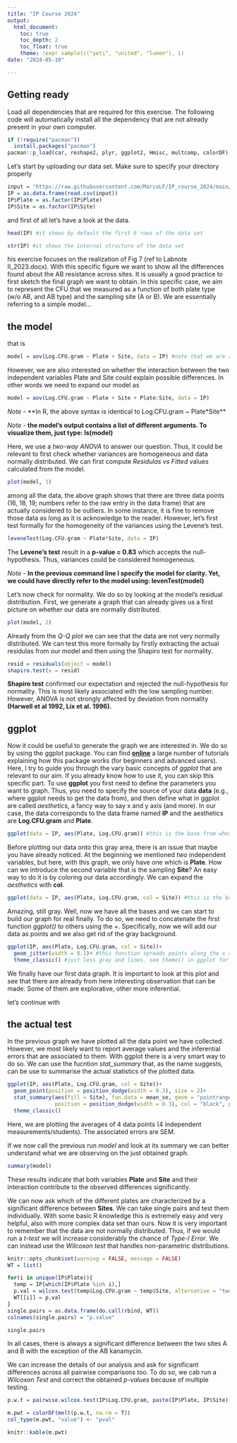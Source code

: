 ```yaml
---
title: "IP Course 2024"
output: 
  html_document:
    toc: true
    toc_depth: 2
    toc_float: true
    theme: !expr sample(c("yeti", "united", "lumen"), 1)
date: "2024-05-10"

---
```

## Getting ready

Load all dependencies that are required for this exercise. The following code will automatically install all the dependency that are not already present in your own computer.

```r
if (!require("pacman")) 
  install.packages("pacman")
pacman::p_load(car, reshape2, plyr, ggplot2, Hmisc, multcomp, colorDF)
```

Let's start by uploading our data set. Make sure to specify your directory properly

```r
input = "https://raw.githubusercontent.com/MarcoLF/IP_course_2024/main/IP%20course.csv"
IP = as.data.frame(read.csv(input))
IP$Plate = as.factor(IP$Plate)
IP$Site = as.factor(IP$Site)
```
and first of all let’s have a look at the data.

```r
head(IP) #it shows by default the first 6 rows of the data set
```

```r
str(IP) #it shows the internal structure of the data set
```

his exercise focuses on the realization of Fig 7 (ref to Labnote II_2023.docx). With this specific figure we want to show all the differences found about the AB resistance across sites. It is usually a good practice to first sketch the final graph we want to obtain. In this specific case, we aim to represent the CFU that we measured as a function of both plate type (w/o AB, and AB type) and the sampling site (A or B). We are essentially referring to a simple model...

## the model
that is
```r
model = aov(Log.CFU.gram ~ Plate + Site, data = IP) #note that we are already using the function for anova
```
However, we are also interested on whether the interaction between the two independent variables Plate and Site could explain possible differences. In other words we need to expand our model as
```r
model = aov(Log.CFU.gram ~ Plate + Site + Plate:Site, data = IP)
```
*Note* - **In R, the above syntax is identical to Log.CFU.gram ~ Plate*Site**

*Note* - **the model’s output contains a list of different arguments. To visualize them, just type: ls(model)**

Here, we use a *two-way ANOVA* to answer our question. Thus, it could be relevant to first check whether variances are homogeneous and data normally distributed. We can first compute *Residulas vs Fitted* values calculated from the model.
```r
plot(model, 1)
```
among all the data, the above graph shows that there are three data points (16, 18, 19; numbers refer to the raw entry in the data frame) that are actually considered to be outliers. In some instance, it is fine to remove those data as long as it is acknowledge to the reader. However, let’s first test formally for the homogeneity of the variances using the Levene’s test.
```r
leveneTest(Log.CFU.gram ~ Plate*Site, data = IP)
```
The **Levene’s test** result in a **p-value = 0.83** which accepts the null-hypothesis. Thus, variances could be considered homogeneous.

*Note* - **In the previous command line I specify the model for clarity. Yet, we could have directly refer to the model using: levenTest(model)**

Let’s now check for normality. We do so by looking at the model’s residual distribution. First, we generate a graph that can already gives us a first picture on whether our data are normally distributed.
```r
plot(model, 2)
```
Already from the *Q-Q plot* we can see that the data are not very normally distributed. We can test this more formally by firstly extracting the actual residulas from our model and then using the Shapiro test for normality.
```r
resid = residuals(object = model)
shapiro.test(x = resid)
```
**Shapiro test** confirmed our expectation and rejected the null-hypothesis for normality. This is most likely associated with the low sampling number. However, ANOVA is not strongly affected by deviation from normality **(Harwell et al 1992, Lix et al. 1996).**

## ggplot
Now it could be useful to generate the graph we are interested in. We do
so by using the ggplot package. You can find
**[online](https://ggplot2.tidyverse.org/)** a large number of tutorials
explaining how this package works (for beginners and advanced users).
Here, I try to guide you through the vary basic concepts of *ggplot*
that are relevant to our aim. If you already know how to use it, you can
skip this specific part. To use **ggplot** you first need to define the
parameters you want to graph. Thus, you need to specify the source of
your data **data** (e.g., where ggplot needs to get the data from), and
then define what in ggplot are called *aesthetics*, a fancy way to say x
and y axis (and more). In our case, the data corresponds to the data
frame named **IP** and the aesthetics are **Log.CFU.gram** and
**Plate**.
```r
ggplot(data = IP, aes(Plate, Log.CFU.gram)) #this is the base from where one starts to build the actual graph
```

Before plotting our data onto this gray area, there is an issue that
maybe you have already noticed. At the beginning we mentioned *two*
independent variables, but here, with this graph, we only have one which
is **Plate**. How can we introduce the second variable that is the
sampling **Site**? An easy way to do it is by coloring our data
accordingly. We can expand the *aesthetics* with **col**.

```r
ggplot(data = IP, aes(Plate, Log.CFU.gram, col = Site)) #this is the base from where one starts to build the actual graph
```
Amazing, still gray. Well, now we have all the bases and we can start to
build our graph for real finally. To do so, we need to concatenate the
first function *ggplot()* to others using the *+*. Specifically, now we
will add our data as points and we also get rid of the gray background.
```r
ggplot(IP, aes(Plate, Log.CFU.gram, col = Site))+
  geom_jitter(width = 0.1)+ #this function spreads points along the x axis to avoid potential overlaps
  theme_classic() #just less gray and lines. see theme() in ggplot for more
```
We finally have our first data graph. It is important to look at this
plot and see that there are already from here interesting observation
that can be made. Some of them are explorative, other more inferential.

let's continue with

## the actual test

In the previous graph we have plotted all the data point we have
collected. However, we most likely want to report average values and the
inferential errors that are associated to them. With ggplot there is a
very smart way to do so. We can use the fucntion *stat_summary* that, as
the name suggests, can be use to summarise the actual statistics of the
plotted data.
```r
ggplot(IP, aes(Plate, Log.CFU.gram, col = Site))+
  geom_point(position = position_dodge(width = 0.3), size = 2)+
  stat_summary(aes(fill = Site), fun.data = mean_se, geom = "pointrange", 
               position = position_dodge(width = 0.3), col = "black", pch= 21, size = 1)+
  theme_classic()
```
Here, we are plotting the averages of 4 data points (4 independent
measurements/students). The associated errors are SEM.

If we now call the previous run *model* and look at its summary we can
better understand what we are observing on the just obtained graph.
```r
summary(model)
```
These results indicate that both variables **Plate** and **Site** and
their interaction contribute to the observed differences significantly.

We can now ask which of the different plates are characterized by a
significant difference between **Sites**. We can take single pairs and
test them individually. With some basic R knowledge this is extremely
easy and very helpful, also with more complex data set than ours. Now it
is very important to remember that the data are not normally
distributed. Thus, if we would run a *t-test* we will increase
considerably the chance of *Type-I Error*. We can instead use the
*Wilcoxon test* that handles non-parametric distributions.
```r
knitr::opts_chunk$set(warning = FALSE, message = FALSE)
WT = list()

for(i in unique(IP$Plate)){
  temp = IP[which(IP$Plate %in% i),]
  p.val = wilcox.test(temp$Log.CFU.gram ~ temp$Site, alternative = "two.sided")$p.value
  WT[[i]] = p.val
}
single.pairs = as.data.frame(do.call(rbind, WT))
colnames(single.pairs) = "p.value"

single.pairs
```
In all cases, there is always a significant difference between the two
sites A and B with the exception of the AB kanamycin.

We can increase the details of our analysis and ask for significant
differences across all pairwise comparisons too. To do so, we cab run a
*Wilcoxon Test* and correct the obtained *p-values* because of multiple
testing.

```r
p.w.t = pairwise.wilcox.test(IP$Log.CFU.gram, paste(IP$Plate, IP$Site), paired = FALSE, p.adjust.method ="BH")$p.value

m.pwt = colorDF(melt(p.w.t, na.rm = T))
col_type(m.pwt, "value") <- "pval"

knitr::kable(m.pwt)
```

